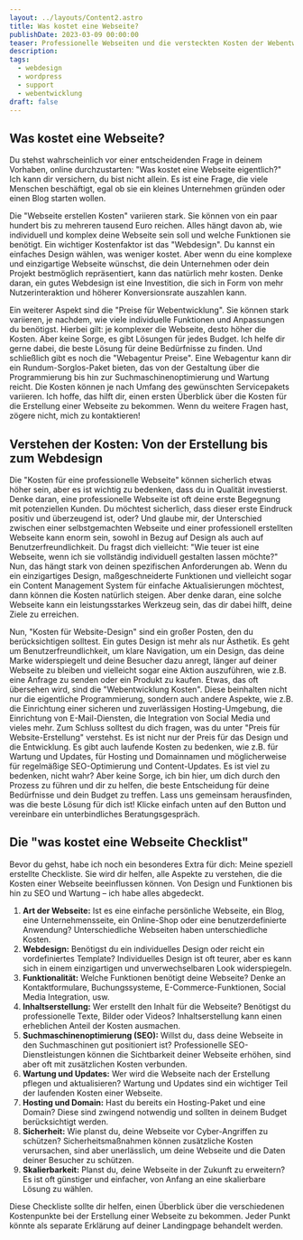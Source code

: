 ```yaml
---
layout: ../layouts/Content2.astro
title: Was kostet eine Webseite?
publishDate: 2023-03-09 00:00:00
teaser: Professionelle Webseiten und die versteckten Kosten der Webentwicklung
description:
tags:
  - webdesign
  - wordpress
  - support
  - webentwicklung
draft: false
---
```


## Was kostet eine Webseite?
Du stehst wahrscheinlich vor einer entscheidenden Frage in deinem Vorhaben, online durchzustarten: "Was kostet eine Webseite eigentlich?" Ich kann dir versichern, du bist nicht allein. Es ist eine Frage, die viele Menschen beschäftigt, egal ob sie ein kleines Unternehmen gründen oder einen Blog starten wollen.

Die "Webseite erstellen Kosten" variieren stark. Sie können von ein paar hundert bis zu mehreren tausend Euro reichen. Alles hängt davon ab, wie individuell und komplex deine Webseite sein soll und welche Funktionen sie benötigt.
Ein wichtiger Kostenfaktor ist das "Webdesign". Du kannst ein einfaches Design wählen, was weniger kostet. Aber wenn du eine komplexe und einzigartige Webseite wünschst, die dein Unternehmen oder dein Projekt bestmöglich repräsentiert, kann das natürlich mehr kosten. Denke daran, ein gutes Webdesign ist eine Investition, die sich in Form von mehr Nutzerinteraktion und höherer Konversionsrate auszahlen kann.

Ein weiterer Aspekt sind die "Preise für Webentwicklung". Sie können stark variieren, je nachdem, wie viele individuelle Funktionen und Anpassungen du benötigst. Hierbei gilt: je komplexer die Webseite, desto höher die Kosten. Aber keine Sorge, es gibt Lösungen für jedes Budget. Ich helfe dir gerne dabei, die beste Lösung für deine Bedürfnisse zu finden.
Und schließlich gibt es noch die "Webagentur Preise". Eine Webagentur kann dir ein Rundum-Sorglos-Paket bieten, das von der Gestaltung über die Programmierung bis hin zur Suchmaschinenoptimierung und Wartung reicht. Die Kosten können je nach Umfang des gewünschten Servicepakets variieren.
Ich hoffe, das hilft dir, einen ersten Überblick über die Kosten für die Erstellung einer Webseite zu bekommen. Wenn du weitere Fragen hast, zögere nicht, mich zu kontaktieren!


<ImageWD />
<CTA classes="mb-5 p-3 text-center" />

## Verstehen der Kosten: Von der Erstellung bis zum Webdesign
Die "Kosten für eine professionelle Webseite" können sicherlich etwas höher sein, aber es ist wichtig zu bedenken, dass du in Qualität investierst. Denke daran, eine professionelle Webseite ist oft deine erste Begegnung mit potenziellen Kunden. Du möchtest sicherlich, dass dieser erste Eindruck positiv und überzeugend ist, oder? Und glaube mir, der Unterschied zwischen einer selbstgemachten Webseite und einer professionell erstellten Webseite kann enorm sein, sowohl in Bezug auf Design als auch auf Benutzerfreundlichkeit.
Du fragst dich vielleicht: "Wie teuer ist eine Webseite, wenn ich sie vollständig individuell gestalten lassen möchte?" Nun, das hängt stark von deinen spezifischen Anforderungen ab. Wenn du ein einzigartiges Design, maßgeschneiderte Funktionen und vielleicht sogar ein Content Management System für einfache Aktualisierungen möchtest, dann können die Kosten natürlich steigen. Aber denke daran, eine solche Webseite kann ein leistungsstarkes Werkzeug sein, das dir dabei hilft, deine Ziele zu erreichen.

Nun, "Kosten für Website-Design" sind ein großer Posten, den du berücksichtigen solltest. Ein gutes Design ist mehr als nur Ästhetik. Es geht um Benutzerfreundlichkeit, um klare Navigation, um ein Design, das deine Marke widerspiegelt und deine Besucher dazu anregt, länger auf deiner Webseite zu bleiben und vielleicht sogar eine Aktion auszuführen, wie z.B. eine Anfrage zu senden oder ein Produkt zu kaufen.
Etwas, das oft übersehen wird, sind die "Webentwicklung Kosten". Diese beinhalten nicht nur die eigentliche Programmierung, sondern auch andere Aspekte, wie z.B. die Einrichtung einer sicheren und zuverlässigen Hosting-Umgebung, die Einrichtung von E-Mail-Diensten, die Integration von Social Media und vieles mehr.
Zum Schluss solltest du dich fragen, was du unter "Preis für Website-Erstellung" verstehst. Es ist nicht nur der Preis für das Design und die Entwicklung. Es gibt auch laufende Kosten zu bedenken, wie z.B. für Wartung und Updates, für Hosting und Domainnamen und möglicherweise für regelmäßige SEO-Optimierung und Content-Updates.
Es ist viel zu bedenken, nicht wahr? Aber keine Sorge, ich bin hier, um dich durch den Prozess zu führen und dir zu helfen, die beste Entscheidung für deine Bedürfnisse und dein Budget zu treffen. Lass uns gemeinsam herausfinden, was die beste Lösung für dich ist! Klicke einfach unten auf den Button und vereinbare ein unterbindliches Beratungsgespräch.

<ImageWD />
<CTA classes="mb-5 p-3 text-center" />


## Die "was kostet eine Webseite Checklist"
Bevor du gehst, habe ich noch ein besonderes Extra für dich: Meine speziell erstellte Checkliste. Sie wird dir helfen, alle Aspekte zu verstehen, die die Kosten einer Webseite beeinflussen können. Von Design und Funktionen bis hin zu SEO und Wartung – ich habe alles abgedeckt.


1. **Art der Webseite:** Ist es eine einfache persönliche Webseite, ein Blog, eine Unternehmensseite, ein Online-Shop oder eine benutzerdefinierte Anwendung? Unterschiedliche Webseiten haben unterschiedliche Kosten.
2. **Webdesign:** Benötigst du ein individuelles Design oder reicht ein vordefiniertes Template? Individuelles Design ist oft teurer, aber es kann sich in einem einzigartigen und unverwechselbaren Look widerspiegeln.
3. **Funktionalität:** Welche Funktionen benötigt deine Webseite? Denke an Kontaktformulare, Buchungssysteme, E-Commerce-Funktionen, Social Media Integration, usw.
4. **Inhaltserstellung:** Wer erstellt den Inhalt für die Webseite? Benötigst du professionelle Texte, Bilder oder Videos? Inhaltserstellung kann einen erheblichen Anteil der Kosten ausmachen.
5. **Suchmaschinenoptimierung (SEO):** Willst du, dass deine Webseite in den Suchmaschinen gut positioniert ist? Professionelle SEO-Dienstleistungen können die Sichtbarkeit deiner Webseite erhöhen, sind aber oft mit zusätzlichen Kosten verbunden.
6. **Wartung und Updates:** Wer wird die Webseite nach der Erstellung pflegen und aktualisieren? Wartung und Updates sind ein wichtiger Teil der laufenden Kosten einer Webseite.
7. **Hosting und Domain:** Hast du bereits ein Hosting-Paket und eine Domain? Diese sind zwingend notwendig und sollten in deinem Budget berücksichtigt werden.
8. **Sicherheit:** Wie planst du, deine Webseite vor Cyber-Angriffen zu schützen? Sicherheitsmaßnahmen können zusätzliche Kosten verursachen, sind aber unerlässlich, um deine Webseite und die Daten deiner Besucher zu schützen.
9. **Skalierbarkeit:** Planst du, deine Webseite in der Zukunft zu erweitern? Es ist oft günstiger und einfacher, von Anfang an eine skalierbare Lösung zu wählen.

Diese Checkliste sollte dir helfen, einen Überblick über die verschiedenen Kostenpunkte bei der Erstellung einer Webseite zu bekommen. Jeder Punkt könnte als separate Erklärung auf deiner Landingpage behandelt werden.

<ImageWD />
<CTA classes="mb-5 p-3 text-center" />